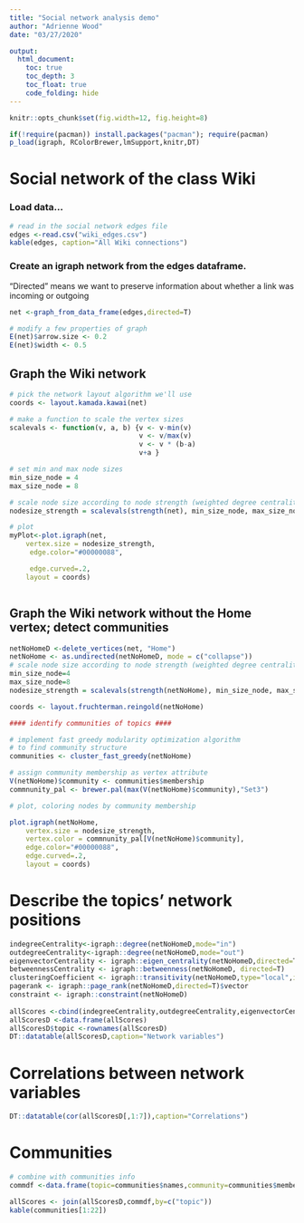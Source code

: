 ```yaml
---
title: "Social network analysis demo"
author: "Adrienne Wood"
date: "03/27/2020"

output:
  html_document:
    toc: true
    toc_depth: 3
    toc_float: true
    code_folding: hide
---
```


```r
knitr::opts_chunk$set(fig.width=12, fig.height=8) 
```

```r
if(!require(pacman)) install.packages("pacman"); require(pacman)
p_load(igraph, RColorBrewer,lmSupport,knitr,DT)
```


# Social network of the class Wiki

### Load data...

```r
# read in the social network edges file
edges <-read.csv("wiki_edges.csv")
kable(edges, caption="All Wiki connections")

```

### Create an igraph network from the edges dataframe. 
"Directed" means we want to preserve information about whether a link was incoming or outgoing

```r
net <-graph_from_data_frame(edges,directed=T)

# modify a few properties of graph
E(net)$arrow.size <- 0.2
E(net)$width <- 0.5

```

## Graph the Wiki network
```r

# pick the network layout algorithm we'll use
coords <- layout.kamada.kawai(net)

# make a function to scale the vertex sizes
scalevals <- function(v, a, b) {v <- v-min(v) 
                                v <- v/max(v) 
                                v <- v * (b-a) 
                                v+a }

# set min and max node sizes
min_size_node = 4
max_size_node = 8

# scale node size according to node strength (weighted degree centrality)
nodesize_strength = scalevals(strength(net), min_size_node, max_size_node)

# plot
myPlot<-plot.igraph(net,
    vertex.size = nodesize_strength,
     edge.color="#00000088",

     edge.curved=.2,
    layout = coords)



```

## Graph the Wiki network without the Home vertex; detect communities 
```r

netNoHomeD <-delete_vertices(net, "Home")
netNoHome <- as.undirected(netNoHomeD, mode = c("collapse"))
# scale node size according to node strength (weighted degree centrality)
min_size_node=4
max_size_node=8
nodesize_strength = scalevals(strength(netNoHome), min_size_node, max_size_node)

coords <- layout.fruchterman.reingold(netNoHome)

#### identify communities of topics ####

# implement fast greedy modularity optimization algorithm 
# to find community structure
communities <- cluster_fast_greedy(netNoHome)

# assign community membership as vertex attribute 
V(netNoHome)$community <- communities$membership
commnunity_pal <- brewer.pal(max(V(netNoHome)$community),"Set3")

# plot, coloring nodes by community membership

plot.igraph(netNoHome,
    vertex.size = nodesize_strength,
    vertex.color = commnunity_pal[V(netNoHome)$community],
    edge.color="#00000088",
    edge.curved=.2,
    layout = coords)


```


# Describe the topics' network positions
```r

indegreeCentrality<-igraph::degree(netNoHomeD,mode="in")
outdegreeCentrality<-igraph::degree(netNoHomeD,mode="out")
eigenvectorCentrality <- igraph::eigen_centrality(netNoHomeD,directed=T)$vector
betweennessCentrality <- igraph::betweenness(netNoHomeD, directed=T)
clusteringCoefficient <- igraph::transitivity(netNoHomeD,type="local",isolates="zero")
pagerank <- igraph::page_rank(netNoHomeD,directed=T)$vector
constraint <- igraph::constraint(netNoHomeD)
    
allScores <-cbind(indegreeCentrality,outdegreeCentrality,eigenvectorCentrality,betweennessCentrality,clusteringCoefficient,pagerank,constraint)
allScoresD <-data.frame(allScores)
allScoresD$topic <-rownames(allScoresD)
DT::datatable(allScoresD,caption="Network variables")
```

# Correlations between network variables
```r
DT::datatable(cor(allScoresD[,1:7]),caption="Correlations")
```

# Communities
```r
# combine with communities info
commdf <-data.frame(topic=communities$names,community=communities$membership)

allScores <- join(allScoresD,commdf,by=c("topic"))
kable(communities[1:22])

```